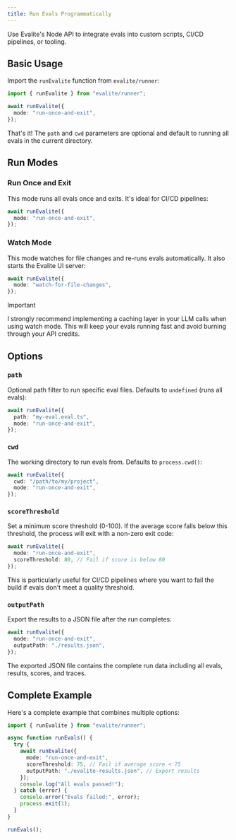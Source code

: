 ```yaml
---
title: Run Evals Programmatically
---
```


Use Evalite's Node API to integrate evals into custom scripts, CI/CD pipelines, or tooling.

## Basic Usage

Import the `runEvalite` function from `evalite/runner`:

```typescript
import { runEvalite } from "evalite/runner";

await runEvalite({
  mode: "run-once-and-exit",
});
```

That's it! The `path` and `cwd` parameters are optional and default to running all evals in the current directory.

## Run Modes

### Run Once and Exit

This mode runs all evals once and exits. It's ideal for CI/CD pipelines:

```typescript
await runEvalite({
  mode: "run-once-and-exit",
});
```

### Watch Mode

This mode watches for file changes and re-runs evals automatically. It also starts the Evalite UI server:

```typescript
await runEvalite({
  mode: "watch-for-file-changes",
});
```

> [!IMPORTANT]
>
> I strongly recommend implementing a caching layer in your LLM calls when using watch mode. This will keep your evals running fast and avoid burning through your API credits.

## Options

### `path`

Optional path filter to run specific eval files. Defaults to `undefined` (runs all evals):

```typescript
await runEvalite({
  path: "my-eval.eval.ts",
  mode: "run-once-and-exit",
});
```

### `cwd`

The working directory to run evals from. Defaults to `process.cwd()`:

```typescript
await runEvalite({
  cwd: "/path/to/my/project",
  mode: "run-once-and-exit",
});
```

### `scoreThreshold`

Set a minimum score threshold (0-100). If the average score falls below this threshold, the process will exit with a non-zero exit code:

```typescript
await runEvalite({
  mode: "run-once-and-exit",
  scoreThreshold: 80, // Fail if score is below 80
});
```

This is particularly useful for CI/CD pipelines where you want to fail the build if evals don't meet a quality threshold.

### `outputPath`

Export the results to a JSON file after the run completes:

```typescript
await runEvalite({
  mode: "run-once-and-exit",
  outputPath: "./results.json",
});
```

The exported JSON file contains the complete run data including all evals, results, scores, and traces.

## Complete Example

Here's a complete example that combines multiple options:

```typescript
import { runEvalite } from "evalite/runner";

async function runEvals() {
  try {
    await runEvalite({
      mode: "run-once-and-exit",
      scoreThreshold: 75, // Fail if average score < 75
      outputPath: "./evalite-results.json", // Export results
    });
    console.log("All evals passed!");
  } catch (error) {
    console.error("Evals failed:", error);
    process.exit(1);
  }
}

runEvals();
```
